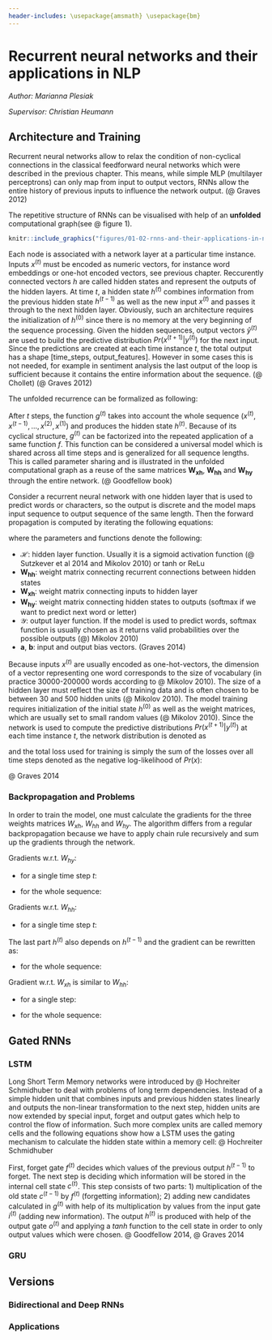 ```yaml
---
header-includes: \usepackage{amsmath} \usepackage{bm}
---
```


# Recurrent neural networks and their applications in NLP

*Author: Marianna Plesiak*

*Supervisor: Christian Heumann*


## Architecture and Training

Recurrent neural networks allow to relax the  condition of non-cyclical connections in the classical feedforward neural networks which were described in the previous chapter. This means, while simple MLP (multilayer perceptrons) can only map from input to output vectors, RNNs allow the entire history of previous inputs to influence the network output. (@ Graves 2012)

The repetitive structure of RNNs can be visualised with help of an **unfolded** computational graph(see @ figure 1). 

```r

knitr::include_graphics("figures/01-02-rnns-and-their-applications-in-nlp/02_unfolded_graph.PNG")
```

Each node is associated with a network layer at a particular time instance. Inputs $x^{(t)}$ must be encoded as numeric vectors, for instance word embeddings or one-hot encoded vectors, see previous chapter. Reccurently connected vectors $h$ are called hidden states and represent the outputs of the hidden layers. At time $t$, a hidden state $h^{(t)}$ combines information from the previous hidden state $h^{(t-1)}$ as well as the new input $x^{(t)}$ and passes it through to the next hidden layer. Obviously, such an architecture requires the initialization of $h^{(0)}$ since there is no memory at the very beginning of the sequence processing. Given the hidden sequences, output vectors $\hat{y}^{(t)}$ are used to build the predictive distribution $Pr(x^{(t+1)}|y^{(t)})$ for the next input. Since the predictions are created at each time instance $t$, the total output has a shape [time_steps, output_features]. However in some cases this is not needed, for example in sentiment analysis the last output of the loop is sufficient because it contains the entire information about the sequence. (@ Chollet) (@ Graves 2012) 

The unfolded recurrence can be formalized as following:


\begin{align}
h^{(t)} & = g^{(t)}(x^{(t)},x^{(t-1)},...,x^{(2)}, x^{(1)}) \\
& = f(h^{(t-1)},x^{(t)}| \theta)  (\#eq:recurrent)
\end{align}

After $t$ steps, the function $g^{(t)}$ takes into account the whole sequence $(x^{(t)},x^{(t-1)},...,x^{(2)}, x^{(1)})$ and produces the hidden state $h^{(t)}$. Because of its cyclical structure, $g^{(t)}$ can be factorized into the repeated application of a same function $f$. This function can be considered a universal model which is shared across all time steps and is generalized for all sequence lengths. This is called parameter sharing and is illustrated in the unfolded computational graph as a reuse of the same matrices $\pmb{W_{xh}}$, $\pmb{W_{hh}}$ and $\pmb{W_{hy}}$ through the entire network. (@ Goodfellow book)

Consider a recurrent neural network with one hidden layer that is used to predict words or characters, so the output is discrete and the model maps input sequence to output sequence of the same length. Then the forward propagation is computed by iterating the following equations:

\begin{align}
\pmb{h}^{(t)} & = \mathcal{H}(\pmb{a}+\pmb{W_{hh}}\pmb{h}^{(t-1)}+\pmb{W_{xh}}\pmb{x}^{(t)}) (\#eq:input-to-hidden) \\ 
\pmb{y}^{(t)} & = \mathcal{Y}(\pmb{b}+\pmb{W_{hy}}\pmb{h}^{(t)}) (\#eq:hidden-to-output) \\
\end{align}

where the parameters and functions denote the following:

* $\mathcal{H}$: hidden layer function. Usually it is a sigmoid activation function (@ Sutzkever et al 2014 and Mikolov 2010) or tanh or ReLu  
* $\pmb{W_{hh}}$: weight matrix connecting recurrent connections between hidden states    
* $\pmb{W_{xh}}$: weight matrix connecting inputs to hidden layer  
* $\pmb{W_{hy}}$: weight matrix connecting hidden states to outputs (softmax if we want to predict next word or letter)  
* $\mathcal{Y}$: output layer function. If the model is used to predict words, softmax function is usually chosen as it returns valid probabilities over the possible outputs (@) Mikolov 2010)  
* $\pmb{a}$, $\pmb{b}$: input and output bias vectors. (Graves 2014) 

Because inputs $x^{(t)}$ are usually encoded as one-hot-vectors, the dimension of a vector representing one word corresponds to the size of vocabulary (in practice 30000-200000 words according to @ Mikolov 2010). The size of a hidden layer must reflect the size of training data and is often chosen to be between 30 and 500 hidden units (@ Mikolov 2010). The model training requires initialization of the initial state $h^{(0)}$ as well as the weight matrices, which are usually set to small random values (@ Mikolov 2010). Since the network is used to compute the predictive distributions $Pr(x^{(t+1)}|y^{(t)})$ at each time instance $t$, the network distribution is denoted as

\begin{align}
Pr(x) & =\prod_{t} Pr(x^{(t+1)}|y^{(t)}) (\#eq:rnn-probability) \\
\end{align}

and the total loss used for training is simply the sum of the losses over all time steps denoted as the negative log-likelihood of $Pr(x)$:

\begin{align}
\mathcal{L(x)} & =-\sum_{t} \log{Pr(x^{(t+1)}|y^{(t)})} (\#eq:rnn-log-loss) \\  
\end{align}

@ Graves 2014


### Backpropagation and Problems

In order to train the model, one must calculate the gradients for the three weights matrices $W_{xh}$, $W_{hh}$ and $W_{hy}$. The algorithm differs from a regular backpropagation because we have to apply chain rule recursively and sum up the gradients through the network. 

Gradients w.r.t. $W_{hy}$:  

* for a single time step $t$:  

\begin{align}
\frac{\partial \mathcal{L^{(t)}}}{\partial W_{hy}} & = \frac{\partial \mathcal{L^{(t)}}}{\partial y^{(t)}} \frac{\partial y^{(t)}}{\partial W_{hy}}(\#eq:rnn-back-hy-one) \\ 
\end{align}

* for the whole sequence:  

\begin{align}
\frac{\partial \mathcal{L}}{\partial W_{hy}} & = \sum_{t} \frac{\partial \mathcal{L}}{\partial y^{(t)}} \frac{\partial y^{(t)}} {\partial W_{hy}}  (\#eq:rnn-back-hy-all) \\    
\end{align}

Gradients w.r.t. $W_{hh}$:

* for a single time step $t$:

\begin{align}
\frac{\partial \mathcal{L^{(t)}}}{\partial W_{hh}} & = \frac{\partial \mathcal{L^{(t)}}}{\partial y^{(t)}} \frac{\partial y^{(t)}}{\partial h^{(t)}} \frac{\partial h^{(t)}}{\partial W_{hh}} (\#eq:rnn-back-hh-one) 
\end{align}

The last part $h^{(t)}$ also depends on $h^{(t-1)}$ and the gradient can be rewritten as:

\begin{align}
\frac{\partial \mathcal{L^{(t)}}}{\partial W_{hh}}
& = \frac{\partial \mathcal{L^{(t)}}}{\partial y^{(t)}} \frac{\partial y^{(t)}}{\partial h^{(t)}} \frac{\partial h^{(t)}}{\partial h^{(t-1)}} \frac{\partial h^{(t-1)}}{\partial W_{hh}} \\
& = \sum_{k=0}^{t} \frac{\partial \mathcal{L^{(t)}}}{\partial y^{(t)}} \frac{\partial y^{(t)}}{\partial h^{(t)}} \frac{\partial h^{(t)}}{\partial h^{(k)}} \frac{\partial h^{(k)}}{\partial W_{hh}} (\#eq:rnn-back-hh-one-one) 
\end{align}


* for the whole sequence:

\begin{align}
\frac{\partial \mathcal{L}}{\partial W_{hh}}
& = \sum_{t} \sum_{k=0}^{t} \frac{\partial \mathcal{L^{(t)}}}{\partial y^{(t)}} \frac{\partial y^{(t)}}{\partial h^{(t)}} \frac{\partial h^{(t)}}{\partial h^{(k)}} \frac{\partial h^{(k)}}{\partial W_{hh}} (\#eq:rnn-back-hh-all) 
\end{align}


Gradient w.r.t. $W_{xh}$ is similar to $W_{hh}$:

* for a single step:

\begin{align}
\frac{\partial \mathcal{L^{(t)}}}{\partial W_{xh}}
& = \frac{\partial \mathcal{L^{(t)}}}{\partial y^{(t)}} \frac{\partial y^{(t)}}{\partial h^{(t)}} \frac{\partial h^{(t)}}{\partial W_{xh}} \\
& = \frac{\partial \mathcal{L^{(t)}}}{\partial y^{(t)}} \frac{\partial y^{(t)}}{\partial h^{(t)}} \frac{\partial h^{(t)}}{\partial W_{xh}} + \frac{\partial \mathcal{L^{(t)}}}{\partial y^{(t)}} \frac{\partial y^{(t)}}{\partial h^{(t)}} \frac{\partial  h^{(t)}}{\partial h^{(t-1)}} \frac{\partial h^{(t-1)}}{\partial W_{xh}} \\
& = \sum_{k=0}^{t} \frac{\partial \mathcal{L^{(t)}}}{\partial y^{(t)}} \frac{\partial y^{(t)}}{\partial h^{(t)}} \frac{\partial h^{(t)}}{\partial h^{(k)}} \frac{\partial h^{(k)}}{\partial W_{xh}} (\#eq:rnn-back-xh-one) 
\end{align}

* for the whole sequence:

\begin{align}
\frac{\partial \mathcal{L}}{\partial W_{xh}}
& = \sum_{t} \sum_{k=0}^{t} \frac{\partial \mathcal{L^{(t)}}}{\partial y^{(t)}} \frac{\partial y^{(t)}}{\partial h^{(t)}} \frac{\partial h^{(t)}}{\partial h^{(k)}} \frac{\partial h^{(k)}}{\partial W_{xh}} (\#eq:rnn-back-xh-all) 
\end{align}





 

## Gated RNNs

### LSTM

Long Short Term Memory networks were introduced by @ Hochreiter Schmidhuber to deal with problems of long term dependencies. Instead of a simple hidden unit that combines inputs and previous hidden states linearly and outputs the non-linear transformation to the next step, hidden units are now extended by special input, forget and output gates which help to control the flow of information. Such more complex units are called memory cells and the following equations show how a LSTM uses the gating mechanism to calculate the hidden state within a memory cell: @ Hochreiter Schmidhuber

\begin{align}
f^{(t)} & = sigm(W_{xf}x^{(t)}+W_{hf}h^{(t-1)}+b_{f}) (\#eq:lstm-forget) \\
i^{(t)} & = sigm(W_{xi}x^{(t)}+W_{hi}h^{(t-1)}+b_{i}) (\#eq:lstm-input) \\
o^{(t)} & = sigm(W_{xo}x^{(t)}+W_{ho}h^{(t-1)}+b_{o}) (\#eq:lstm-output) \\
g^{(t)} & = tanh(W_{xc}x^{(t)}+W_{hc}h^{(t-1)}+b_{c}) (\#eq:lstm-candidates) \\
c^{(t)} & = f^{(t)}c^{(t-1)}+i^{(t)}g^{(t)} (\#eq:lstm-newcell) \\
h^{(t)} & = o^{(t)}tanh(c^{(t)}) (\#eq:lstm-newoutput) \\
\end{align}

First, forget gate $f^{(t)}$ decides which values of the previous output $h^{(t-1)}$ to forget. The next step is deciding which information will be stored in the internal cell state $c^{(t)}$. This step consists of two parts: 1) multiplication of the old state $c^{(t-1)}$ by $f^{(t)}$ (forgetting information); 2) adding new candidates calculated in $g^{(t)}$ with help of its multiplication by values from the input gate $i^{(t)}$ (adding new information). The output $h^{(t)}$ is produced with help of the output gate $o^{(t)}$ and applying a $tanh$ function to the cell state in order to only output values which were chosen. @ Goodfellow 2014, @ Graves 2014


### GRU

## Versions

### Bidirectional and Deep RNNs

### Applications






